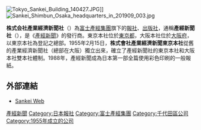 {{Infobox Company 
|company_name=株式會社產業經濟新聞社
|company_name_en=Sankei Shimbun Co., Ltd.
|company_logo=[[File:Sankei_Shimbun.svg|160px]]
|company_type=
|company_slogan=
|market_information=
|abbreviated_name=
|foundation=1955年2月15日
|location=東京本社：[[日本|日本]][[東京都|東京都]][[千代田區|千代田區]]<br>[[大手町|大手町]]一丁目7番2號<br>東京產經大樓<br>大阪本社：日本[[大阪府|大阪府]][[大阪市|大阪市]]<br>[[浪速區|浪速區]][[湊町|湊町]]二丁目1番57號<br>難波產經大樓
|zip_code=東京本社：[[〒|〒]]100-8077<br>大阪本社：〒556-8660
|area_served=
|telephone_no=東京本社：+81 3-3231-7111<br>大阪本社：+81 6-6633-1221
|key_people=代表取締役會長：清原武彥<br>代表取締役社長：住田良能
|industry=媒體業
|products=《[[產經新聞|產經新聞]]》<br>《[[產經體育|產經體育]]》<br>《[[夕刊富士|夕刊富士]]》<br>《[[富士產經財經i|富士產經財經i]]》<br>《[[賽馬8|賽馬8]]》<br>《[[Sankei_Express|Sankei Express]]》<br>《[[正論|正論]]》<br>《[[TVnavi|TVnavi]]》<br>《[[週刊Gallop|週刊Gallop]]》<br>《[[Kamzine|Kamzine]]》
|services=
|capital=31億72百萬[[日圓|日圓]]
|revenue=
|operating_income=
|profit=
|total_asset=
|net_asset=
|market_value=
|num_employees=連結：4582人<br>單獨：2278人<br>（2008年3月31日，不含臨時員工）
|P/E ratio=
|earnings per share=
|Net asset value=
|accounting_period=3月31日
|parent=[[富士產經集團|富士產經集團]]
|major_shareholder=[[富士媒體控股|富士媒體控股]] 39.99%<br>[[產經大樓|產經大樓]] 5.37%<br>[[瑞穗實業銀行|瑞穗實業銀行]] 3.25%<br>（2008年3月31日）
|divisions=
|subsid=[[產經新聞出版|產經新聞出版]]<br>[[產經綜合印刷|產經綜合印刷]]（東京）<br>產經綜合印刷（大阪）<br>[[產經新聞印刷|產經新聞印刷]]<br>[[產經新聞開發|產經新聞開發]]<br>[[產經廣告社|產經廣告社]]<br>[[蒼空釜|蒼空釜]]<br>[[大阪放送|大阪放送]]<br>[[產經i|產經i]]<br>[[產經數位|產經數位]]
|homepage=http://sankei.jp/
|footnotes=
|width=}}
[[File:Tokyo_Sankei_Building_140427.JPG|thumb]]]]
[[File:Sankei_Shimbun_Osaka_headquarters_in_201909_003.jpg|thumb]]

'''株式会社產業經濟新聞社'''（{{lang|ja|産業経済新聞社、さんぎょうけいざいしんぶんしゃ}}）為[[富士產經集團|富士產經集團]]旗下的[[報社|報社]]、[[出版社|出版社]]，通稱'''產經新聞社'''（{{lang|ja|さんけいしんぶんしゃ}}），是《[[產經新聞|產經新聞]]》的發行商。東京本社位於[[東京都|東京都]]，大阪本社位於[[大阪府|大阪府]]，以東京本社為登記之總部。1955年2月15日，'''株式會社產業經濟新聞東京本社'''從舊的產業經濟新聞社（總部在大阪）獨立出來，確立了產經新聞社的東京本社和大阪本社雙本社體制。1988年，產經新聞成為日本第一部全篇使用彩色印刷的一般報紙。

==外部連結==
*[http://sankei.jp/ Sankei Web] {{Wayback|url=http://sankei.jp/ |date=20210425104739 }}{{ja icon}}


{{DEFAULTSORT:Sangyo Keizai Shinbunsha}}
[[Category:產經新聞|]]
[[Category:日本報社|Category:日本報社]]
[[Category:富士產經集團|Category:富士產經集團]]
[[Category:千代田區公司|Category:千代田區公司]]
[[Category:1955年成立的公司|Category:1955年成立的公司]]